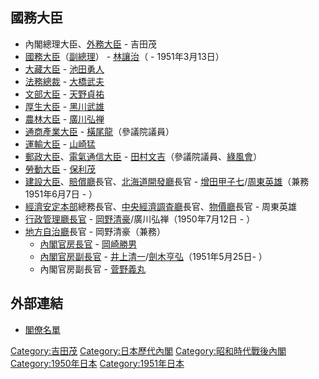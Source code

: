 {{日本内閣記事
|內閣名 = 第三次吉田第一次改造内閣
|假名 = だいさんじよしだだいいちじかいぞうないかく
|羅馬字 = Daisanji Yoshida Daiichi Kaizō Naikaku
|代數 = 49
|首相名 = 吉田茂
|前職 = 日本[[眾議院_(日本)|眾議院議員]]、[[自由黨_(日本1950年)|自由黨]]總裁
|成立年 = 1950年
|成立月日 = 6月28日
|總辭年 = 1951年
|總辭月日 = 7月4日
|執政黨 = [[自由黨_(日本1950年)|自由黨]]
|成員名單 = http://www.kantei.go.jp/jp/rekidai/kakuryo/49-1.html
|職務 = [[眾議院_(日本)|眾議院議員]]、[[自由黨_(日本1950年)|自由黨]]總裁
|圖像= [[File:Shigeru_Yoshida_Cabinet_19500628.jpg|240px]]
}}

== 國務大臣 ==
* 內閣總理大臣、[[外務大臣_(日本)|外務大臣]] - 吉田茂
* [[國務大臣|國務大臣]]（[[副總理_(日本)|副總理]]） - [[林讓治_(政治家)|林讓治]]（ - 1951年3月13日）
* [[大藏大臣|大藏大臣]] - [[池田勇人|池田勇人]]
* [[法務總裁|法務總裁]] - [[大橋武夫_(政治家)|大橋武夫]]
* [[文部大臣|文部大臣]] - [[天野貞祐|天野貞祐]]
* [[厚生大臣|厚生大臣]] - [[黑川武雄|黑川武雄]]
* [[農林大臣|農林大臣]] - [[廣川弘禅|廣川弘禅]]
* [[通商產業大臣|通商產業大臣]] - [[橫尾龍|橫尾龍]]（參議院議員）
* [[運輸大臣|運輸大臣]] - [[山崎猛_(政治家)|山崎猛]]
* [[郵政大臣|郵政大臣]]、[[電氣通信大臣|電氣通信大臣]] - [[田村文吉|田村文吉]]（參議院議員、[[綠風會|綠風會]]）
* [[勞動大臣|勞動大臣]] - [[保利茂|保利茂]]
* [[建設大臣|建設大臣]]、[[賠償廳|賠償廳]]長官、[[北海道開發廳|北海道開發廳]]長官 - [[增田甲子七|增田甲子七]]/[[周東英雄|周東英雄]]（兼務1951年6月7日 - ）
* [[經濟安定本部|經濟安定本部]]總務長官、[[中央經濟調査廳|中央經濟調査廳]]長官、[[物價廳|物價廳]]長官 - 周東英雄
* [[行政管理廳長官|行政管理廳長官]] - [[岡野清豪|岡野清豪]]/廣川弘禅（1950年7月12日 - ）
* [[地方自治廳|地方自治廳]]長官 - 岡野清豪（兼務）
** [[內閣官房長官|內閣官房長官]] - [[岡崎勝男|岡崎勝男]]
** [[內閣官房副長官|內閣官房副長官]] - [[井上清一|井上清一]]/[[劍木亨弘|劍木亨弘]]（1951年5月25日- ）
** 內閣官房副長官 - [[菅野義丸|菅野義丸]]

== 外部連結 ==
*[http://www.kantei.go.jp/jp/rekidai/kakuryo/49-1.html 閣僚名單] {{Wayback|url=http://www.kantei.go.jp/jp/rekidai/kakuryo/49-1.html |date=20141122212537 }}

{{日本歷代內閣|[[第3次吉田內閣|第三次吉田內閣]]|第三次吉田第一次改造內閣|1950年6月28日 - 1951年7月4日|[[第三次吉田內閣_(第二次改造)|第三次吉田第二次改造內閣]]}}

{{DEFAULTSORT:Yoshida Shigeru 3 改 1}}
[[Category:吉田茂|Category:吉田茂]]
[[Category:日本歷代內閣|Category:日本歷代內閣]]
[[Category:昭和時代戰後內閣|Category:昭和時代戰後內閣]]
[[Category:1950年日本|Category:1950年日本]]
[[Category:1951年日本|Category:1951年日本]]